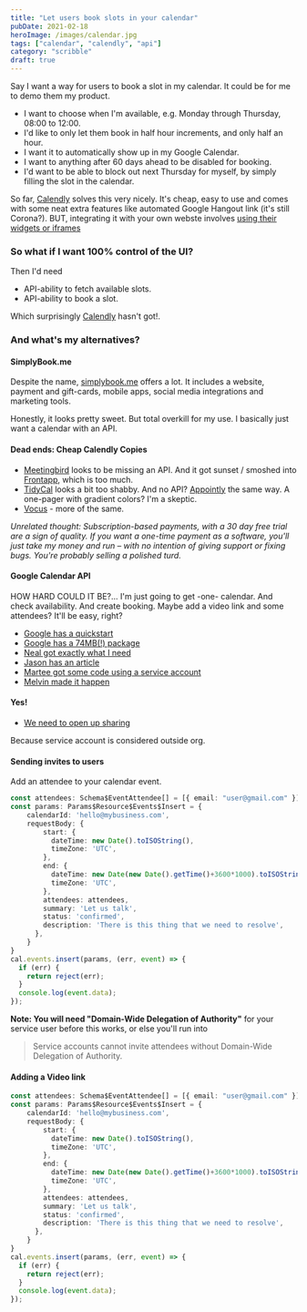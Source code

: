 ```yaml
---
title: "Let users book slots in your calendar"
pubDate: 2021-02-18
heroImage: /images/calendar.jpg
tags: ["calendar", "calendly", "api"]
category: "scribble"
draft: true
---
```


Say I want a way for users to book a slot in my calendar. It could be for me to demo them my product.

- I want to choose when I'm available, e.g. Monday through Thursday, 08:00 to 12:00.
- I'd like to only let them book in half hour increments, and only half an hour.
- I want it to automatically show up in my Google Calendar.
- I want to anything after 60 days ahead to be disabled for booking.
- I'd want to be able to block out next Thursday for myself, by simply filling the slot in the calendar.

So far, [Calendly](https://calendly.com/) solves this very nicely. It's cheap, easy to use and comes with some neat extra features
like automated Google Hangout link (it's still Corona?). BUT, integrating it with your own webste involves [using their widgets or iframes](https://calendly.stoplight.io/docs/embed-api-docs/docs/A-Getting-Started.md)

### So what if I want 100% control of the UI?

Then I'd need

- API-ability to fetch available slots.
- API-ability to book a slot.

Which surprisingly [Calendly](https://calendly.com/) hasn't got!.

### And what's my alternatives?

#### SimplyBook.me

Despite the name, [simplybook.me](https://simplybook.me/en/) offers a lot. It includes a website, payment and gift-cards, mobile apps, social media integrations and marketing tools.

Honestly, it looks pretty sweet. But total overkill for my use. I basically just want a calendar with an API.

#### Dead ends: Cheap Calendly Copies

- [Meetingbird](https://meetingbird.com/) looks to be missing an API. And it got sunset / smoshed into [Frontapp](https://frontapp.com/), which is too much.
- [TidyCal](https://tidycal.com/) looks a bit too shabby. And no API? [Appointly](https://appoint.ly/) the same way. A one-pager with gradient colors? I'm a skeptic.
- [Vocus](https://vocus.io/pricing) - more of the same.

_Unrelated thought: Subscription-based payments, with a 30 day free trial are a sign of quality. If you want a one-time payment as a
software, you'll just take my money and run – with no intention of giving support or fixing bugs. You're probably selling a polished turd._

#### Google Calendar API

HOW HARD COULD IT BE?... I'm just going to get -one- calendar. And check availability. And create booking. Maybe add a video link and some attendees? It'll be easy, right?

- [Google has a quickstart](https://developers.google.com/calendar/quickstart/nodejs)
- [Google has a 74MB(!) package](https://www.npmjs.com/package/googleapis)
- [Neal got exactly what I need](https://neal.codes/blog/google-calendar-api-on-g-suite)
- [Jason has an article](https://medium.com/@jason_dark/google-calendar-api-connect-using-node-js-and-an-api-key-94c12057b330)
- [Martee got some code using a service account](https://dev.to/maartennnn/google-calendar-integration-with-nodejs-without-oauth-2-0-5256)
- [Melvin made it happen](https://hackernoon.com/my-journey-integrating-google-calendar-g-suite-in-node-62fbc8596455)

#### Yes!

- [We need to open up sharing](https://neal.codes/blog/google-calendar-api-on-g-suite)

Because service account is considered outside org.

#### Sending invites to users

Add an attendee to your calendar event.

```ts
const attendees: Schema$EventAttendee[] = [{ email: "user@gmail.com" }];
const params: Params$Resource$Events$Insert = {
    calendarId: 'hello@mybusiness.com',
    requestBody: {
        start: {
          dateTime: new Date().toISOString(),
          timeZone: 'UTC',
        },
        end: {
          dateTime: new Date(new Date().getTime()+3600*1000).toISOString(),
          timeZone: 'UTC',
        },
        attendees: attendees,
        summary: 'Let us talk',
        status: 'confirmed',
        description: 'There is this thing that we need to resolve',
      },
    }
}
cal.events.insert(params, (err, event) => {
  if (err) {
    return reject(err);
  }
  console.log(event.data);
});
```

**Note: You will need "Domain-Wide Delegation of Authority"** for your service user before this works, or else you'll run into

> Service accounts cannot invite attendees without Domain-Wide Delegation of Authority.

#### Adding a Video link

```ts
const attendees: Schema$EventAttendee[] = [{ email: "user@gmail.com" }];
const params: Params$Resource$Events$Insert = {
    calendarId: 'hello@mybusiness.com',
    requestBody: {
        start: {
          dateTime: new Date().toISOString(),
          timeZone: 'UTC',
        },
        end: {
          dateTime: new Date(new Date().getTime()+3600*1000).toISOString(),
          timeZone: 'UTC',
        },
        attendees: attendees,
        summary: 'Let us talk',
        status: 'confirmed',
        description: 'There is this thing that we need to resolve',
      },
    }
}
cal.events.insert(params, (err, event) => {
  if (err) {
    return reject(err);
  }
  console.log(event.data);
});
```
